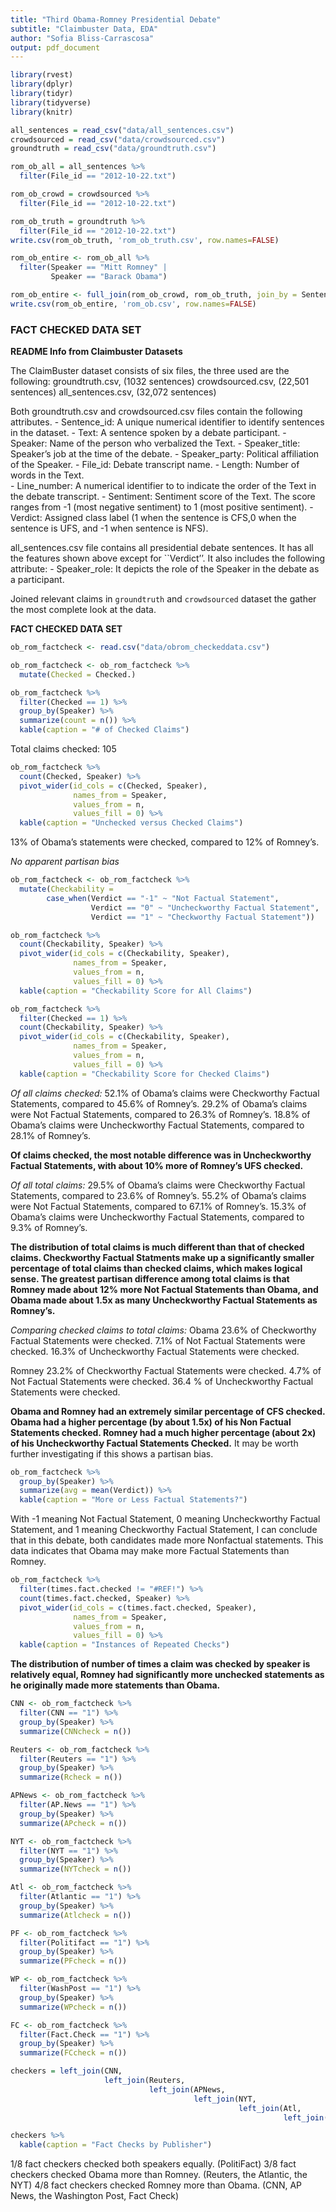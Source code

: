 ```yaml
---
title: "Third Obama-Romney Presidential Debate"
subtitle: "Claimbuster Data, EDA"
author: "Sofia Bliss-Carrascosa"
output: pdf_document
---
```


```r
library(rvest)
library(dplyr)
library(tidyr)
library(tidyverse)
library(knitr)
```

```r
all_sentences = read_csv("data/all_sentences.csv")
crowdsourced = read_csv("data/crowdsourced.csv")
groundtruth = read_csv("data/groundtruth.csv")
```

```r
rom_ob_all = all_sentences %>% 
  filter(File_id == "2012-10-22.txt")

rom_ob_crowd = crowdsourced %>% 
  filter(File_id == "2012-10-22.txt")

rom_ob_truth = groundtruth %>% 
  filter(File_id == "2012-10-22.txt")
write.csv(rom_ob_truth, 'rom_ob_truth.csv', row.names=FALSE)
```

```r
rom_ob_entire <- rom_ob_all %>%
  filter(Speaker == "Mitt Romney" |
         Speaker == "Barack Obama")
```

```r
rom_ob_entire <- full_join(rom_ob_crowd, rom_ob_truth, join_by = Sentence_id)
write.csv(rom_ob_entire, 'rom_ob.csv', row.names=FALSE)
```

### **FACT CHECKED DATA SET**

**README Info from Claimbuster Datasets**

The ClaimBuster dataset consists of six files, the three used are the following:
groundtruth.csv, (1032 sentences)
crowdsourced.csv, (22,501 sentences)
all_sentences.csv, (32,072 sentences)

Both groundtruth.csv and crowdsourced.csv files contain the following attributes.
- Sentence_id: A unique numerical identifier to identify sentences in the dataset.
- Text: A sentence spoken by a debate participant. 
- Speaker: Name of the person who verbalized the Text.
- Speaker_title: Speaker’s job at the time of the debate.
- Speaker_party: Political affiliation of the Speaker.
- File_id: Debate transcript name.
- Length: Number of words in the Text.  
- Line_number: A numerical identifier to to indicate the order of the Text in the debate transcript.
- Sentiment: Sentiment score of the Text. The score ranges from -1 (most negative sentiment) to 1 (most positive sentiment). 
- Verdict: Assigned class label (1 when the sentence is CFS,0 when the sentence is UFS, and -1 when sentence is NFS).

all_sentences.csv file contains all presidential debate sentences. It has all the features shown above except for ``Verdict''. It also includes the following attribute:
- Speaker_role: It depicts the role of the Speaker in the debate as a participant.

Joined relevant claims in `groundtruth` and `crowdsourced` dataset the gather the most complete look at the data.

**FACT CHECKED DATA SET**
```r
ob_rom_factcheck <- read.csv("data/obrom_checkeddata.csv")

ob_rom_factcheck <- ob_rom_factcheck %>%
  mutate(Checked = Checked.)
```

```r
ob_rom_factcheck %>%
  filter(Checked == 1) %>%
  group_by(Speaker) %>%
  summarize(count = n()) %>%
  kable(caption = "# of Checked Claims")
```

Total claims checked: 105

```r
ob_rom_factcheck %>%
  count(Checked, Speaker) %>%
  pivot_wider(id_cols = c(Checked, Speaker),
              names_from = Speaker, 
              values_from = n, 
              values_fill = 0) %>%
  kable(caption = "Unchecked versus Checked Claims")
```

13% of Obama's statements were checked, compared to 12% of Romney's.

*No apparent partisan bias*

```r
ob_rom_factcheck <- ob_rom_factcheck %>%
  mutate(Checkability = 
        case_when(Verdict == "-1" ~ "Not Factual Statement",
                  Verdict == "0" ~ "Uncheckworthy Factual Statement",
                  Verdict == "1" ~ "Checkworthy Factual Statement"))

ob_rom_factcheck %>%
  count(Checkability, Speaker) %>%
  pivot_wider(id_cols = c(Checkability, Speaker),
              names_from = Speaker, 
              values_from = n, 
              values_fill = 0) %>%
  kable(caption = "Checkability Score for All Claims")

ob_rom_factcheck %>%
  filter(Checked == 1) %>%
  count(Checkability, Speaker) %>%
  pivot_wider(id_cols = c(Checkability, Speaker),
              names_from = Speaker, 
              values_from = n, 
              values_fill = 0) %>%
  kable(caption = "Checkability Score for Checked Claims")
```

*Of all claims checked:* 52.1% of Obama's claims were Checkworthy Factual Statements, compared to 45.6% of Romney's. 29.2% of Obama's claims were Not Factual Statements, compared to 26.3% of Romney's. 18.8% of Obama's claims were Uncheckworthy Factual Statements, compared to 28.1% of Romney's.

**Of claims checked, the most notable difference was in Uncheckworthy Factual Statements, with about 10% more of Romney's UFS checked.**

*Of all total claims:* 29.5% of Obama's claims were Checkworthy Factual Statements, compared to 23.6% of Romney's. 55.2% of Obama's claims were Not Factual Statements, compared to 67.1% of Romney's. 15.3% of Obama's claims were Uncheckworthy Factual Statements, compared to 9.3% of Romney's.

**The distribution of total claims is much different than that of checked claims. Checkworthy Factual Statments make up a significantly smaller percentage of total claims than checked claims, which makes logical sense. The greatest partisan difference among total claims is that Romney made about 12% more Not Factual Statements than Obama, and Obama made about 1.5x as many Uncheckworthy Factual Statements as Romney's.**

*Comparing checked claims to total claims:* Obama 23.6% of Checkworthy Factual Statements were checked. 7.1% of Not Factual Statements were checked. 16.3% of Uncheckworthy Factual Statements were checked.

Romney 23.2% of Checkworthy Factual Statements were checked. 4.7% of Not Factual Statements were checked. 36.4 % of Uncheckworthy Factual Statements were checked.

**Obama and Romney had an extremely similar percentage of CFS checked. Obama had a higher percentage (by about 1.5x) of his Non Factual Statements checked. Romney had a much higher percentage (about 2x) of his Uncheckworthy Factual Statements Checked.** It may be worth further investigating if this shows a partisan bias.

```r
ob_rom_factcheck %>%
  group_by(Speaker) %>%
  summarize(avg = mean(Verdict)) %>%
  kable(caption = "More or Less Factual Statements?")
```

With -1 meaning Not Factual Statement, 0 meaning Uncheckworthy Factual Statement, and 1 meaning Checkworthy Factual Statement, I can conclude that in this debate, both candidates made more Nonfactual statements. This data indicates that Obama may make more Factual Statements than Romney.

```r
ob_rom_factcheck %>%
  filter(times.fact.checked != "#REF!") %>%
  count(times.fact.checked, Speaker) %>%
  pivot_wider(id_cols = c(times.fact.checked, Speaker),
              names_from = Speaker, 
              values_from = n, 
              values_fill = 0) %>%
  kable(caption = "Instances of Repeated Checks")
```

**The distribution of number of times a claim was checked by speaker is relatively equal, Romney had significantly more unchecked statements as he originally made more statements than Obama.**

```r
CNN <- ob_rom_factcheck %>%
  filter(CNN == "1") %>%
  group_by(Speaker) %>%
  summarize(CNNcheck = n())

Reuters <- ob_rom_factcheck %>%
  filter(Reuters == "1") %>%
  group_by(Speaker) %>%
  summarize(Rcheck = n())

APNews <- ob_rom_factcheck %>%
  filter(AP.News == "1") %>%
  group_by(Speaker) %>%
  summarize(APcheck = n())

NYT <- ob_rom_factcheck %>%
  filter(NYT == "1") %>%
  group_by(Speaker) %>%
  summarize(NYTcheck = n())

Atl <- ob_rom_factcheck %>%
  filter(Atlantic == "1") %>%
  group_by(Speaker) %>%
  summarize(Atlcheck = n())

PF <- ob_rom_factcheck %>%
  filter(Politifact == "1") %>%
  group_by(Speaker) %>%
  summarize(PFcheck = n())

WP <- ob_rom_factcheck %>%
  filter(WashPost == "1") %>%
  group_by(Speaker) %>%
  summarize(WPcheck = n())

FC <- ob_rom_factcheck %>%
  filter(Fact.Check == "1") %>%
  group_by(Speaker) %>%
  summarize(FCcheck = n())

checkers = left_join(CNN, 
                     left_join(Reuters, 
                               left_join(APNews, 
                                         left_join(NYT, 
                                                   left_join(Atl, 
                                                             left_join(PF, left_join(WP, FC, by = "Speaker")))))))

checkers %>%
  kable(caption = "Fact Checks by Publisher")
```

1/8 fact checkers checked both speakers equally. (PolitiFact) 3/8 fact checkers checked Obama more than Romney. (Reuters, the Atlantic, the NYT) 4/8 fact checkers checked Romney more than Obama. (CNN, AP News, the Washington Post, Fact Check)

